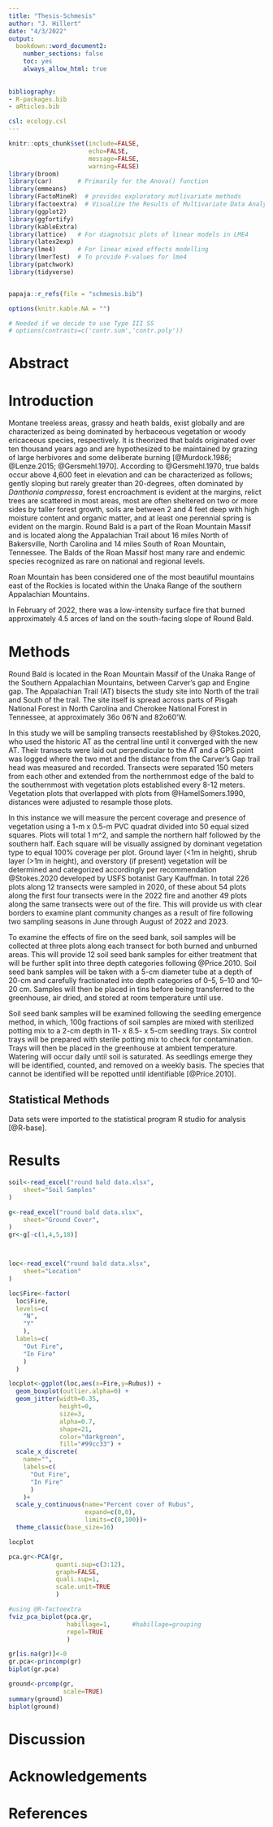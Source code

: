 ```yaml
---
title: "Thesis-Schmesis"
author: "J. Hillert"
date: "4/3/2022"
output:
  bookdown::word_document2:
    number_sections: false
    toc: yes
    always_allow_html: true
    
    
bibliography:
- R-packages.bib
- aRticles.bib

csl: ecology.csl
---
```



```r

knitr::opts_chunk$set(include=FALSE,
                      echo=FALSE,
                      message=FALSE,
                      warning=FALSE)
library(broom)
library(car)       # Primarily for the Anova() function
library(emmeans)
library(FactoMineR)  # provides exploratory mutlivariate methods
library(factoextra)  # Visualize the Results of Multivariate Data Analyses
library(ggplot2)
library(ggfortify)
library(kableExtra)
library(lattice)   # For diagnotsic plots of linear models in LME4
library(latex2exp)
library(lme4)      # For linear mixed effects modelling
library(lmerTest)  # To provide P-values for lme4
library(patchwork)
library(tidyverse)


papaja::r_refs(file = "schmesis.bib")

options(knitr.kable.NA = "")

# Needed if we decide to use Type III SS
# options(contrasts=c('contr.sum','contr.poly'))

```


# Abstract


# Introduction


Montane treeless areas, grassy and heath balds, exist globally and are characterized as being dominated by herbaceous vegetation or woody ericaceous species, respectively. It is theorized that balds originated over ten thousand years ago and are hypothesized to be maintained by grazing of large herbivores and some deliberate burning [@Murdock.1986; @Lenze.2015; @Gersmehl.1970]. According to @Gersmehl.1970, true balds occur above 4,600 feet in elevation and can be characterized as follows; gently sloping but rarely greater than 20-degrees, often dominated by *Danthonia compressa*, forest encroachment is evident at the margins, relict trees are scattered in most areas, most are often sheltered on two or more sides by taller forest growth, soils are between 2 and 4 feet deep with high moisture content and organic matter, and at least one perennial spring is evident on the margin. Round Bald is a part of the Roan Mountain Massif and is located along the Appalachian Trail about 16 miles North of Bakersville, North Carolina and 14 miles South of Roan Mountain, Tennessee. The Balds of the Roan Massif host many rare and endemic species recognized as rare on national and regional levels.  

Roan Mountain has been considered one of the most beautiful mountains east of the Rockies is located within the Unaka Range of the southern Appalachian Mountains. 

In February of 2022, there was a low-intensity surface fire that burned approximately 4.5 arces of land on the south-facing slope of Round Bald. 


# Methods

Round Bald is located in the Roan Mountain Massif of the Unaka Range of the Southern Appalachian Mountains, between Carver's gap and Engine gap. The Appalachian Trail (AT) bisects the study site into North of the trail and South of the trail. The site itself is spread across parts of Pisgah National Forest in North Carolina and Cherokee National Forest in Tennessee, at approximately 36o 06'N and 82o60'W. 

In this study we will be sampling transects reestablished by @Stokes.2020, who used the historic AT as the central line until it converged with the new AT. Their transects were laid out perpendicular to the AT and a GPS point was logged where the two met and the distance from the Carver's Gap trail head was measured and recorded. Transects were separated 150 meters from each other and extended from the northernmost edge of the bald to the southernmost with vegetation plots established every 8-12 meters. Vegetation plots that overlapped with plots from @HamelSomers.1990, distances were adjusted to resample those plots. 

In this instance we will measure the percent coverage and presence of vegetation using a 1-m x 0.5-m PVC quadrat divided into 50 equal sized squares. Plots will total 1 m^2, and sample the northern half followed by the southern half. Each square will be visually assigned by dominant vegetation type to equal 100% coverage per plot. Ground layer (<1m in height), shrub layer (>1m in height), and overstory (if present) vegetation will be determined and categorized accordingly per recommendation @Stokes.2020 developed by USFS botanist Gary Kauffman. In total 226 plots along 12 transects were sampled in 2020, of these about 54 plots along the first four transects were in the 2022 fire and another 49 plots along the same transects were out of the fire. This will provide us with clear borders to examine plant community changes as a result of fire following two sampling seasons in June through August of 2022 and 2023.

To examine the effects of fire on the seed bank, soil samples will be collected at three plots along each transect for both burned and unburned areas. This will provide 12 soil seed bank samples for either treatment that will be further split into three depth categories following @Price.2010. Soil seed bank samples will be taken with a 5-cm diameter tube at a depth of 20-cm and carefully fractionated into depth categories of 0–5, 5–10 and 10–20 cm. Samples will then be placed in tins before being transferred to the greenhouse, air dried, and stored at room temperature until use. 

Soil seed bank samples will be examined following the seedling emergence method, in which, 100g fractions of soil samples are mixed with sterilized potting mix to a 2-cm depth in 11- x 8.5- x 5-cm seedling trays. Six control trays will be prepared with sterile potting mix to check for contamination. Trays will then be placed in the greenhouse at ambient temperature. Watering will occur daily until soil is saturated. As seedlings emerge they will be identified, counted, and removed on a weekly basis. The species that cannot be identified will be repotted until identifiable [@Price.2010].




## Statistical Methods


Data sets were imported to the statistical program R studio for analysis [@R-base].


# Results
```r

soil<-read_excel("round bald data.xlsx", 
    sheet="Soil Samples"
)

g<-read_excel("round bald data.xlsx", 
    sheet="Ground Cover",
)
gr<-g[-c(1,4,5,18)]



loc<-read_excel("round bald data.xlsx", 
    sheet="Location"
)

```

```r

loc$Fire<-factor(
  loc$Fire,
  levels=c(
    "N",
    "Y"
    ),
  labels=c(
    "Out Fire",
    "In Fire"
    )
  )

locplot<-ggplot(loc,aes(x=Fire,y=Rubus)) +
  geom_boxplot(outlier.alpha=0) +
  geom_jitter(width=0.35, 
              height=0, 
              size=3,
              alpha=0.7,
              shape=21,
              color="darkgreen",
              fill="#99cc33") +
  scale_x_discrete(
    name="",
    labels=c(
      "Out Fire",
      "In Fire"
      )
    )+
  scale_y_continuous(name="Percent cover of Rubus",
                     expand=c(0,0),
                     limits=c(0,100))+
  theme_classic(base_size=16)

locplot

```


```r

pca.gr<-PCA(gr,
             quanti.sup=c(3:12),
             graph=FALSE,
             quali.sup=1,
             scale.unit=TRUE
             )

#using @R-factoextra
fviz_pca_biplot(pca.gr,
                habillage=1,      #habillage=grouping
                repel=TRUE
                )

gr[is.na(gr)]<-0
gr.pca<-princomp(gr)
biplot(gr.pca)

ground<-prcomp(gr,
               scale=TRUE)
summary(ground)
biplot(ground)

```



# Discussion


# Acknowledgements


# References





















